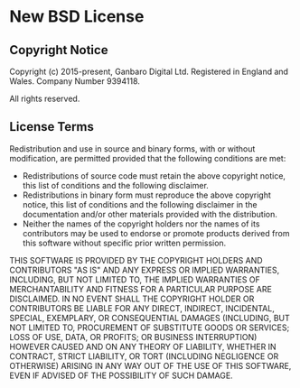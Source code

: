 # New BSD License

## Copyright Notice

Copyright (c) 2015-present, Ganbaro Digital Ltd.
Registered in England and Wales. Company Number 9394118.

All rights reserved.

## License Terms

Redistribution and use in source and binary forms, with or without
modification, are permitted provided that the following conditions are met:

* Redistributions of source code must retain the above copyright notice,
  this list of conditions and the following disclaimer.
* Redistributions in binary form must reproduce the above copyright notice,
  this list of conditions and the following disclaimer in the documentation
  and/or other materials provided with the distribution.
* Neither the names of the copyright holders nor the names of its
  contributors may be used to endorse or promote products derived from this
  software without specific prior written permission.

THIS SOFTWARE IS PROVIDED BY THE COPYRIGHT HOLDERS AND CONTRIBUTORS "AS IS"
AND ANY EXPRESS OR IMPLIED WARRANTIES, INCLUDING, BUT NOT LIMITED TO, THE
IMPLIED WARRANTIES OF MERCHANTABILITY AND FITNESS FOR A PARTICULAR PURPOSE
ARE DISCLAIMED. IN NO EVENT SHALL THE COPYRIGHT HOLDER OR CONTRIBUTORS BE
LIABLE FOR ANY DIRECT, INDIRECT, INCIDENTAL, SPECIAL, EXEMPLARY, OR
CONSEQUENTIAL DAMAGES (INCLUDING, BUT NOT LIMITED TO, PROCUREMENT OF
SUBSTITUTE GOODS OR SERVICES; LOSS OF USE, DATA, OR PROFITS; OR BUSINESS
INTERRUPTION) HOWEVER CAUSED AND ON ANY THEORY OF LIABILITY, WHETHER IN
CONTRACT, STRICT LIABILITY, OR TORT (INCLUDING NEGLIGENCE OR OTHERWISE)
ARISING IN ANY WAY OUT OF THE USE OF THIS SOFTWARE, EVEN IF ADVISED OF THE
POSSIBILITY OF SUCH DAMAGE.
